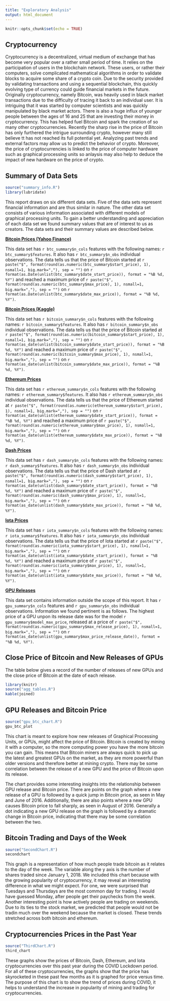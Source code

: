 ```yaml
---
title: "Exploratory Analysis"
output: html_document
---
```


```r
knitr::opts_chunk$set(echo = TRUE)
```

## Cryptocurrency 

Cryptocurrency is a decentralized, virtual medium of exchange that has become very popular over a rather small period of time. It relies on the participation of users in the blockchain network. These users, or rather their computers, solve complicated mathematical algorithms in order to validate blocks to acquire some share of a crypto coin. Due to the security provided by validating transactions and using a sequential blockchain, this quickly evolving type of currency could guide financial markets in the future. Originally cryptocurrency, namely Bitcoin, was heavily used in black market transactions due to the difficulty of tracing it back to an individual user. It is intriguing that it was started by computer scientists and was quickly manipulated by black market actors. There is also a huge influx of younger people between the ages of 16 and 25 that are investing their money in cryptocurrency. This has helped fuel Bitcoin and spark the creation of so many other cryptocurrencies. Recently the sharp rise in the price of Bitcoin has only furthered the intrigue surrounding crypto, however many still believe tt has not reached its full potential yet. Analyzing past trends and external factors may allow us to predict the behavior of crypto. Moreover, the price of cryptocurrencies is linked to the price of computer hardware such as graphical processing units so anlaysis may also help to deduce the impact of new hardware on the price of crypto. 

## Summary of Data Sets 
```r
source("summary_info.R")
library(lubridate)
```

This report draws on six different data sets. Five of the data sets represent financial information and are thus similar in nature. The other data set consists of various information associated with different models of graphical processing units. To gain a better understanding and appreciation of each data set we found summary values that are of interest to us as creators. The data sets and their summary values are described below. 

[**Bitcoin Prices (Yahoo Finance)**](https://raw.githubusercontent.com/cjrieth/AC-5GroupProject/main/data/BTC-USD-YAHOO.csv)

This data set has `r btc_summary$n_cols` features with the following names: `r btc_summary$features`. It also has `r btc_summary$n_obs` individual observations. The data tells us that the price of Bitcoin started at `r paste("$", format(round(as.numeric(btc_summary$start_price), 1), nsmall=1, big.mark=","), sep = "")` on `r format(as.Date(unlist(btc_summary$date_start_price)), format = "%B %d, %Y")` and reached a maximum price of `r paste("$", format(round(as.numeric(btc_summary$max_price), 1), nsmall=1, big.mark=","), sep = "")` on `r format(as.Date(unlist(btc_summary$date_max_price)), format = "%B %d, %Y")`. 

[**Bitcoin Prices (Kaggle)**](https://raw.githubusercontent.com/cjrieth/AC-5GroupProject/main/data/kaggle_crypto_data/bitcoin_price.csv)

This data set has `r bitcoin_summary$n_cols` features with the following names: `r bitcoin_summary$features`. It also has `r bitcoin_summary$n_obs` individual observations. The data tells us that the price of Bitcoin started at `r paste("$", format(round(as.numeric(bitcoin_summary$start_price), 1), nsmall=1, big.mark=","), sep = "")` on `r format(as_date(unlist(bitcoin_summary$date_start_price)), format = "%B %d, %Y")` and reached a maximum price of `r paste("$", format(round(as.numeric(bitcoin_summary$max_price), 1), nsmall=1, big.mark=","), sep = "")` on `r format(as_date(unlist(bitcoin_summary$date_max_price)), format = "%B %d, %Y")`. 

[**Ethereum Prices**](https://raw.githubusercontent.com/cjrieth/AC-5GroupProject/main/data/kaggle_crypto_data/ethereum_price.csv)

This data set has `r ethereum_summary$n_cols` features with the following names: `r ethereum_summary$features`. It also has `r ethereum_summary$n_obs` individual observations. The data tells us that the price of Ethereum started at `r paste("$", format(round(as.numeric(ethereum_summary$start_price), 1), nsmall=1, big.mark=","), sep = "")` on `r format(as_date(unlist(ethereum_summary$date_start_price)), format = "%B %d, %Y")` and reached a maximum price of `r paste("$", format(round(as.numeric(ethereum_summary$max_price), 1), nsmall=1, big.mark=","), sep = "")` on `r format(as_date(unlist(ethereum_summary$date_max_price)), format = "%B %d, %Y")`. 

[**Dash Prices**](https://raw.githubusercontent.com/cjrieth/AC-5GroupProject/main/data/kaggle_crypto_data/iota_price.csv)

This data set has `r dash_summary$n_cols` features with the following names: `r dash_summary$features`. It also has `r dash_summary$n_obs` individual observations. The data tells us that the price of Dash started at `r paste("$", format(round(as.numeric(dash_summary$start_price), 1), nsmall=1, big.mark=","), sep = "")` on `r format(as_date(unlist(dash_summary$date_start_price)), format = "%B %d, %Y")` and reached a maximum price of `r paste("$", format(round(as.numeric(dash_summary$max_price), 1), nsmall=1, big.mark=","), sep = "")` on `r format(as_date(unlist(dash_summary$date_max_price)), format = "%B %d, %Y")`. 

[**Iota Prices**](https://raw.githubusercontent.com/cjrieth/AC-5GroupProject/main/data/kaggle_crypto_data/iota_price.csv)

This data set has `r iota_summary$n_cols` features with the following names: `r iota_summary$features`. It also has `r iota_summary$n_obs` individual observations. The data tells us that the price of Iota started at `r paste("$", format(round(as.numeric(iota_summary$start_price), 1), nsmall=1, big.mark=","), sep = "")` on `r format(as_date(unlist(iota_summary$date_start_price)), format = "%B %d, %Y")` and reached a maximum price of `r paste("$", format(round(as.numeric(iota_summary$max_price), 1), nsmall=1, big.mark=","), sep = "")` on `r format(as_date(unlist(iota_summary$date_max_price)), format = "%B %d, %Y")`. 

[**GPU Releases**](https://raw.githubusercontent.com/cjrieth/AC-5GroupProject/main/data/gpu-cpu-history-kaggle/All_GPUs.csv)

This data set contains information outside the scope of this report. It has `r gpu_summary$n_cols` features and `r gpu_summary$n_obs` individual observations. Information we found pertinent is as follows. The highest price of a GPU unpon its release date was for the model `r gpu_summary$model_max_price`, released at a price of `r paste("$", format(round(as.numeric(gpu_summary$max_release_price), 1), nsmall=1, big.mark=","), sep = "")` on `r format(as_date(unlist(gpu_summary$max_price_release_date)), format = "%B %d, %Y")`. 

## Close Price of Bitcoin and New Releases of GPUs  

The table below gives a record of the number of releases of new GPUs and the close price of Bitcoin at the date of each release. 

```r
library(knitr)
source("agg_tables.R")
kable(joined) 
```

## GPU Releases and Bitcoin Price 
```r
source("gpu_btc_chart.R")
gpu_btc_plot 
```

This chart is meant to explore how new releases of Graphical Processing Units, or GPUs, might affect the price of Bitcoin. Bitcoin is created by mining it with a computer, so the more computing power you have the more bitcoin you can gain. This means that Bitcoin miners are always quick to pick up the latest and greatest GPUs on the market, as they are more powerful than older versions and therefore better at mining crypto. There may be some correlation between the release of a new GPU and the price of Bitcoin upon its release.

The chart provides some interesting insights into the relationship between GPU release and Bitcoin price. There are points on the graph where a new release of a GPU is followed by a quick jump in Bitcoin price, as seen in May and June of 2016. Additionally, there are also points where a new GPU causes Bitcoin price to fall sharply, as seen in August of 2016. Generally a dot indicating a new GPU release on the graph is followed by a dramatic change in Bitcoin price, indicating that there may be some correlation between the two.

## Bitcoin Trading and Days of the Week 
```r
source("SecondChart.R")
secondchart
```

This graph is a representation of how much people trade bitcoin as it relates to the day of the week. The variable along the y axis is the number of shares traded since January 1, 2018. We included this chart because with the growing popularity of cryptocurrency, it may reveal an interesting difference in what we might expect. For one, we were surprised that Tuesdays and Thursdays are the most common day for trading. I would have guessed Monday, after people get their paychecks from the week. Another interesting point is how actively people are trading on weekends. Due to its ties to the stock market, we predicted that people would not be tradin much over the weekend because the market is closed. These trends stretched across both bitcoin and ethereum.

## Cryptocurrencies Prices in the Past Year 
```r
source("ThirdChart.R")
third_chart
```

These graphs show the prices of Bitcoin, Dash, Ethereum, and Iota cryptocurrencies over this past year during the COVID Lockdown period. For all of these cryptocurrencies, the graphs show that the price has skyrocketed in these past few months as it is graphed for price versus time. The purpose of this chart is to show the trend of prices during COVID, it helps to understand the increase in popularity of mining and trading for cryptocurrencies.